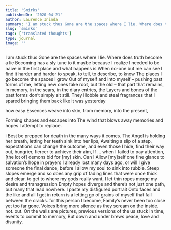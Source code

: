 ```yaml
---
title: 'Smirks'
publishedOn: '2020-04-21'
author: Laurence Ininda
summary: 'I am stuck thus Gone are the spaces where I lie. Where does truth become a lie Becoming has a sly tune to it maybe because I realize I needed to be naive in the first place and what happens is When no-one but me can see I find it harder and harder to speak, to tell, to describe, to know The places I go become the spaces I grow Out of myself and into myself – pushing past forms of me, letting new ones take root, but the old – that part that remains, in memory, in the scars, in the diary entries, the Layers and bones of the past forms don’t simply sit still. They Hobble and steal fragrances that I spared bringing them back like it was yesterday'
slug: 'smirks'
tags: ['translated thoughts']
type: journal
image: ''
---
```


I am stuck thus Gone are the spaces where I lie. Where does truth become a lie Becoming has a sly tune to it maybe because I realize I needed to be naive in the first place and what happens is When no-one but me can see I find it harder and harder to speak, to tell, to describe, to know The places I go become the spaces I grow Out of myself and into myself – pushing past forms of me, letting new ones take root, but the old – that part that remains, in memory, in the scars, in the diary entries, the Layers and bones of the past forms don’t simply sit still. They Hobble and steal fragrances that I spared bringing them back like it was yesterday

how easy Essences weave into skin, from memory, into the present,

Forming shapes and escapes into The wind that blows away memories and hopes I attempt to replace.

i Best be prepped for death in the many ways it comes. The Angel is holding her breath, letting her teeth sink into her lips, Awaiting a slip of a step, expectations can change the outcome, and even those I hide, find their way out, hungrier, fiercer to achieve their aim, If … when I failed to pay attention, [the lot of] demons bid for [my] skin. Can I Allow [my]self one fine glance to salvation’s hope in prayers I already lost many days ago, or will I give someone the final dance, before I allow my soul to sink into rubble. Steep slopes emerge and so does any grip of fading lines that were once thick and clear. to get to where my gods really want, I let thin ropes merge my desire and transgression Empty hopes diverge and there’s not just one path, but many that lead nowhere. I paste my disfigured portrait Onto faces and the like and all I get in return is a letting go of grains of myself that fall between the cracks. for this person I become, Family’s never been too close yet too far gone. Voices bring more silence as they scream on the inside. not. out. On the walls are pictures, previous versions of the us stuck in time, events to commit to memory, But down and under brews peace, love and disunity.
